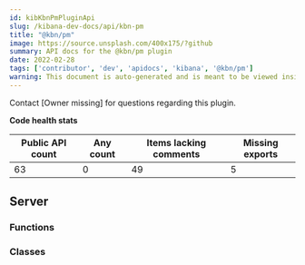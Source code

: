 ```yaml
---
id: kibKbnPmPluginApi
slug: /kibana-dev-docs/api/kbn-pm
title: "@kbn/pm"
image: https://source.unsplash.com/400x175/?github
summary: API docs for the @kbn/pm plugin
date: 2022-02-28
tags: ['contributor', 'dev', 'apidocs', 'kibana', '@kbn/pm']
warning: This document is auto-generated and is meant to be viewed inside our experimental, new docs system. Reach out in #docs-engineering for more info.
---
```




Contact [Owner missing] for questions regarding this plugin.

**Code health stats**

| Public API count  | Any count | Items lacking comments | Missing exports |
|-------------------|-----------|------------------------|-----------------|
| 63 | 0 | 49 | 5 |

## Server

### Functions
<DocDefinitionList data={kbnPmObj.server.functions}/>

### Classes
<DocDefinitionList data={kbnPmObj.server.classes}/>

